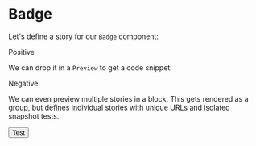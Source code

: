 
<Meta title="MDX/Badge" component={Button} />

# Badge

Let's define a story for our `Badge` component:

<Story name="positive">
  <Badge status="positive">Positive</Badge>
</Story>

We can drop it in a `Preview` to get a code snippet:

<Preview>
  <Story name="negative">
    <Badge status="negative">Negative</Badge>
  </Story>
</Preview>

We can even preview multiple stories in a block. This
gets rendered as a group, but defines individual stories
with unique URLs and isolated snapshot tests.

<Preview>
  <Story name="Test">
    <Button>Test</Button>
  </Story>
</Preview>
